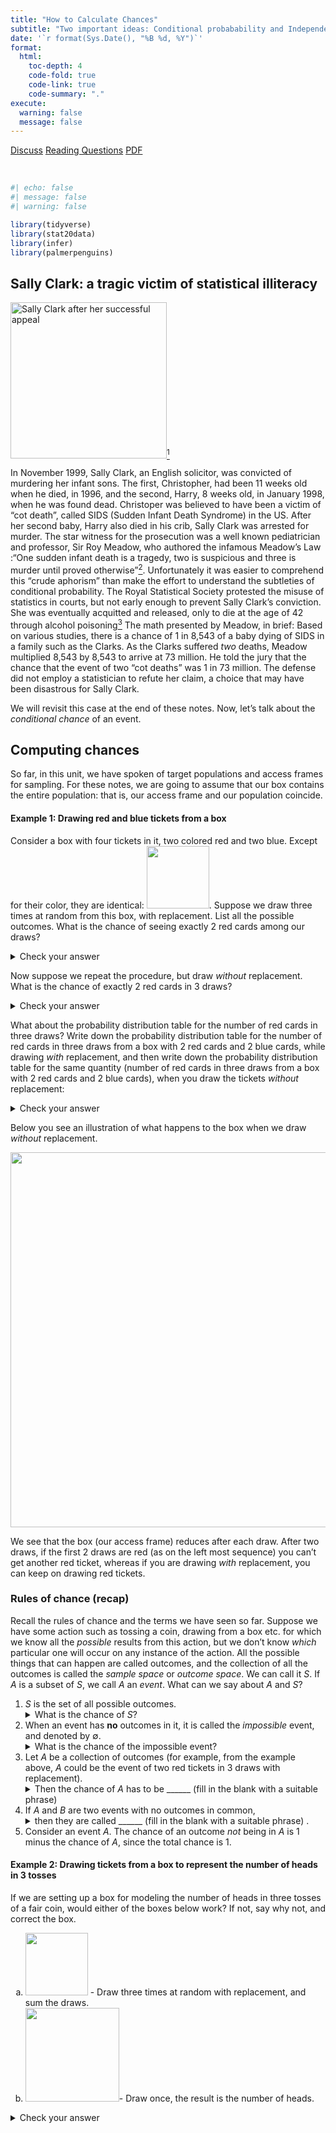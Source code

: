 ```yaml
---
title: "How to Calculate Chances"
subtitle: "Two important ideas: Conditional probabability and Independence"
date: '`r format(Sys.Date(), "%B %d, %Y")`'
format:
  html:
    toc-depth: 4
    code-fold: true
    code-link: true
    code-summary: "."
execute: 
  warning: false
  message: false
---
```


[[Discuss](https://app.perusall.com)]{.btn .btn-primary} [[Reading Questions](https://www.gradescope.com/courses/416233)]{.btn .btn-primary} [[PDF](notes.pdf)]{.btn .btn-primary}

\

```r
#| echo: false
#| message: false
#| warning: false

library(tidyverse)
library(stat20data)
library(infer)
library(palmerpenguins)
```

## Sally Clark: a tragic victim of statistical illiteracy

![Sally Clark after her successful appeal](images/sally-clark.webp){fig-align="center" width="250"}[^1]

[^1]: (https://www.theguardian.com/uk-news/2021/nov/20/sally-clark-cot-death-mothers-wrongly-jailed)

[I]{.dropcap}n November 1999, Sally Clark, an English solicitor, was convicted of murdering her infant sons. The first, Christopher, had been 11 weeks old when he died, in 1996, and the second, Harry, 8 weeks old, in January 1998, when he was found dead. Christoper was believed to have been a victim of "cot death", called SIDS (Sudden Infant Death Syndrome) in the US. After her second baby, Harry also died in his crib, Sally Clark was arrested for murder. The star witness for the prosecution was a well known pediatrician and professor, Sir Roy Meadow, who authored the infamous Meadow's Law :"One sudden infant death is a tragedy, two is suspicious and three is murder until proved otherwise"[^2]. Unfortunately it was easier to comprehend this "crude aphorism" than make the effort to understand the subtleties of conditional probability. The Royal Statistical Society protested the misuse of statistics in courts, but not early enough to prevent Sally Clark's conviction. She was eventually acquitted and released, only to die at the age of 42 through alcohol poisoning[^3] The math presented by Meadow, in brief: Based on various studies, there is a chance of 1 in 8,543 of a baby dying of SIDS in a family such as the Clarks. As the Clarks suffered *two* deaths, Meadow multiplied 8,543 by 8,543 to arrive at 73 million. He told the jury that the chance that the event of two "cot deaths" was 1 in 73 million. The defense did not employ a statistician to refute her claim, a choice that may have been disastrous for Sally Clark.

[^2]: From the archives of The Guardian newspaper <https://www.theguardian.com/uk/2001/jul/15/johnsweeney.theobserver>

[^3]: <http://www.inference.org.uk/sallyclark>

We will revisit this case at the end of these notes. Now, let's talk about the *conditional chance* of an event.

## Computing chances

So far, in this unit, we have spoken of target populations and access frames for sampling. For these notes, we are going to assume that our box contains the entire population: that is, our access frame and our population coincide.

#### Example 1: Drawing red and blue tickets from a box

Consider a box with four tickets in it, two colored red and two blue. Except for their color, they are identical: ![](images/box-red-blue.jpeg){width="100"}. Suppose we draw three times at random from this box, with replacement. List all the possible outcomes. What is the chance of seeing exactly 2 red cards among our draws?

<details>

<summary>Check your answer</summary>

Note that since each of the cards is equally likely to be drawn, therefore all the sequences of three cards are equally likely. We can count the number of possible outcomes that contain exactly 2 red cards, and divide that number by the number of total possible outcomes to get the chance of drawing exactly 2 red cards:

![](images/rb-box-3-draws.jpeg){fig-align="center" width="600"} There are three outcomes that have exactly two cards, out of a total of 8 possible outcomes, so the chance of exactly two red cards in three draws at random with replacement is 3/8.

</details>

Now suppose we repeat the procedure, but draw *without* replacement. What is the chance of exactly 2 red cards in 3 draws?

<details>

<summary>Check your answer</summary>

![](images/rb-box-3-draws-no-repl.jpeg){fig-align="center" width="550"}

Notice that we have fewer possible outcomes (6 instead of 8, why?), though they are still equally likely. Again, there are 3 outcomes that have exactly 2 red cards, and so the chance of 2 red cards in three draws is now 3/6.

</details>

What about the probability distribution table for the number of red cards in three draws? Write down the probability distribution table for the number of red cards in three draws from a box with 2 red cards and 2 blue cards, while drawing *with* replacement, and then write down the probability distribution table for the same quantity (number of red cards in three draws from a box with 2 red cards and 2 blue cards), when you draw the tickets  *without* replacement:

<details> <summary>Check your answer</summary>

<center>

<!-- <div style="width:300px"> -->

| Number of reds in 3 draws |  Chance, with replacement   | Chance, without replacement |
|:---------------:|:--------------------------:|:--------------------------:|
|       0 red tickets       | $\displaystyle \frac{1}{8}$ |             $0$              |
|       1 red ticket        | $\displaystyle \frac{3}{8}$ | $\displaystyle \frac{3}{6}$ |
|       2 red tickets       | $\displaystyle \frac{3}{8}$ | $\displaystyle \frac{3}{6}$ |
|       3 red tickets       | $\displaystyle \frac{1}{8}$ |             $0$              |

<!-- </div> -->

</center>

Why are the numbers different? What is going on?

</details>

Below you see an illustration of what happens to the box when we draw *without* replacement.

![](images/without-repl-1.jpeg){fig-align="center" width="600"}

We see that the box (our access frame) reduces after each draw. After two draws, if the first 2 draws are red (as on the left most sequence) you can't get another red ticket, whereas if you are drawing *with* replacement, you can keep on drawing red tickets.

### Rules of chance (recap)

Recall the rules of chance and the terms we have seen so far. Suppose we have some action such as tossing a coin, drawing from a box etc. for which we know all the *possible* results from this action, but we don't know *which* particular one will occur on any instance of the action. All the possible things that can happen are called outcomes, and the collection of all the outcomes is called the *sample space* or *outcome space*. We can call it $S$. If $A$ is a subset of $S$, we call $A$ an *event*. What can we say about $A$ and $S$?

1. $S$ is the set of all possible outcomes. <details> <summary> What is the chance of $S$? </summary> 
The chance of $S$ is 1. It is called the *certain* event. 
</details>

2. When an event has **no** outcomes in it, it is called the *impossible* event, and denoted by 
$\emptyset$. <details> <summary> What is the chance of the impossible event?</summary> 
The chance of $\emptyset$ is 0.
</details>

3. Let $A$ be a collection of outcomes (for example, from the example above, $A$ could be the event of two red tickets in 3 draws with replacement). 
<details> <summary>Then the chance of $A$ has to be ______ (fill in the blank with a suitable phrase) </summary> 
 between 0 and 1.
 </details>
 
4. If $A$ and $B$ are two events with no outcomes in common, <details> <summary> then they are called ______ (fill in the blank with a suitable phrase) .</summary> 
 mutually exclusive.
  </details>
  
5. Consider an event $A$. The chance of an outcome *not* being in $A$ is 1 minus the chance of $A$, since the total chance is $1$. 
  
#### Example 2: Drawing tickets from a box to represent the number of heads in 3 tosses

If we are setting up a box for modeling the number of heads in three tosses of a fair coin, would either of the boxes below work? If not, say why not, and correct the box.

(a) ![](images/coin.jpeg){width="100"} - Draw three times at random with replacement, and sum the draws.
(b) ![](images/coin-wrong.jpeg){width="150"}-  Draw once, the result is the number of heads.

<details> <summary> Check your answer </summary> 
The first box is correct and represents a box model for this situation. The second box doesn't work because the tickets do not represent equally likely events. If you toss a fair coin 3 times and count the number of heads, the probability distribution of the number of heads is the same as when you draw a ticket three times at random with replacement from a box with 2 red tickets and 2 blue, and count the number of red tickets (the probability distribution above, in Example 1). If we wanted to use this example, we would have to create a different box that reflects the probability distribution of the number of heads in 3 tosses with equally likely tickets:

![](images/coin-3-tosses.jpeg){width="300"}
  
### Conditional probabilities 

In Example 1 above, we saw that the probability of a red ticket on a draw changes if we sample without replacement. If we get a blue ticket on the first draw, the chance of a red ticket on the second draw is 2/3 (since there are 3 tickets left, of which 2 are blue). 
If we get a red ticket on the first draw, the chance of a red ticket on the second draw is 1/3. These chances - that *depend* on what happened on the first draw are called *conditional chances*. If $A$ is the event of a blue ticket on the first draw, and $B$ is the event of a red ticket on the second draw, we say that the chance of $B$ *given* $A$ is 2/3, which is a *conditional* chance, because we put a condition on the first card, that it had to be blue. 

What about if we don't put a condition on the first card? What is the chance that the second card is red? 
<details> <summary> Check your answer </summary> 
The chance that the second card drawn is red is 1/2, if we don't have any information about the first card drawn. To see this, it is easier to imagine that we can shuffle all the cards in the box and they are put in some random order in which each of the 4 positions is equally likely. There are 2 red cards, so the chance that a red card will occupy any position, including the second, is 2/4.
</details>

This kind of chance, where we put no condition on the first card, is called an *unconditional* chance.

## The Multiplication Rule

Many of you would have seen the following rule to compute the chance of two events will *both* happen. This chance is the chance that the first will happen, multiplied by the chance that the second will happen, *given* that the first has happened.


## Independence

We say that two events are *independent* if the chances for the second remain the same even if you know that the first has happened, no matter how the first event turns out. Otherwise, the events are *dependent*.

For example, consider our box of red and blue tickets. When we draw *with* replacement, the chance of a red ticket on the second draw given a blue ticket on the first draw remains at 1/2. If we had a red ticket on the first draw, the chance of the second ticket being red is *still* 1/2. The chance doesn't change because it does not *depend* on the outcome of the first draw, since we put the ticket back. 

If we draw the tickets *without* replacement, we have seen that the chance changes. The chance of a red ticket on the second draw given a blue ticket on the first draw is 2/3, but the chance of a red ticket on the second draw given a red ticket on the first is 1/3. 

The lesson here is that when we draw tickets *with* replacement, the draws are **independent** - the outcome of the first draw does not affect the second. If we draw tickets *without* replacement, the draws are **dependent**. The outcome of the first draw changes the chances of the tickets for the second draw.

#### Example 3: Selecting 2 people out of a group of 5 
##### (drawing *without* replacement)
We have a group of 5 people: Alex, Emi, Fred, Max, and Nan. Two of the five are to be selected at random to form a two person committee. Draw the box model for this situation.

<details><summary>Check your answer</summary>

![](images/committee.jpeg){fig-align=center width="600"}

All the ten pairs are equally likely. On the first draw, there are 5 tickets to choose from, and on the second there are 4, making $5 \times 4 = 20$ possible draws of two tickets, drawn from this box, one at a time, without replacement. We have only 10 pairs here because of those 20 pairs, there are only 10 distinct ones. When we count 20 pairs, we are counting Alex $+$ Emi as one pair, and Emi $+$ Alex as another pair.  
</details> 

What is the chance that Alex and Emi will be selected? Guess! (Hint: you have seen all the possible pairs above, and they are equally likely. What will be the chance of any one of them?) 

We could use the multiplication rule to compute this chance, which is *much* simpler than writing out all the possible outcomes. The committee can consist of Alex and Emi either if Alex is drawn first **and** Emi second, **or** Emi is drawn first **and** Alex second. The chance that Alex will be drawn first is $1/5$. The conditional chance that Emi will be drawn second *given* that Alex was drawn is $1/4$ since there are only 4 tickets left in the box. Using the multiplication rule, the chance that Alex will be drawn first and Emi second is $(1/4) \times (1/5) = 1/20$. Similarly, the chance that Emi will be drawn first and Alex second is $1/20$. This means that the chance that Alex and Emi will be selected for the committee is $1/20 + 1/20 = 1/10$.


#### Example 4: Colored and numbered tickets

I have two boxes that with numbered tickets colored red or blue as shown below. 

![](images/indep-box.jpeg){fig-align=center width=300}


Are color and number independent or dependent for box 1? What about box 2? 

For example, is the chance of a ticket marked 2 the same whether the ticket is red or blue?

<details><summary>Check your answer</summary>

For box 1, color and number are dependent, since the chance of 3 given that the ticket is red is 1/3, but the chance of 3 given that the ticket is blue is 0 (and similarly for the chance of 4).

Even though the chance for 1 or 2 given the ticket is red is the same as the chance for 1 or 2 given the ticket is blue, we say that color and number are *dependent* because of the tickets marked 3 or 4.

</details>

### Example 5: Tickets with more than one number on them

Now I have two boxes that with numbered tickets, where each ticket has two numbers on them, as shown. For each box, are the two numbers independent or dependent. For example, if I know that the first number is 1 does it change the chance of the second number being 6 (or the other way around: if I know the second number is 6, does it change the chance of the first number being 1)?

![](images/box-2-number.jpeg){fig-align=center width=400}
<details><summary>Check your answer</summary>

For box 1, the first number and second number are independent, as shown below, using 1 and 6 as examples. If we know that the first number is 1, the box reduces as shown. The chance of the second number being 6 does not change for box 1. The chance *does* change for box 2, increasing from 1/2 to 2/3, since the second number is more likely to be 6 if the first number is 1.

![](images/box-2-number-cond.jpeg){fig-align=center width=750}
</details>

#### Example 6: Back to Sally Clark

Professor Roy Meadow claimed that the chance of two of Sally Clark's sons dying of SIDS was 1 in 73 million. He obtained this number by multiplying 8543 by 8543, using the multiplication rule, treating the two events as *independent*. The question is, are they really independent? Was a crime really committed? Unfortunately for Sally Clark, two catastrophic errors were committed in her case by the prosecution, and not caught by the defense. (She appealed the decision, and was acquitted and released, but after spending 4 years in prison, accused of murdering her babies.) The first error was in treating the deaths as independent, and the second was in looking at the wrong probability. Let's look at the first mistake. It turns out that the chance of a second child dying of "cot death" or SIDS is 1/60 *given* that the first child died of SIDS. This was a massive error, and it turned out that the prosecution suppressed the pathology reports for the second baby, who had a very bad infection and might have died of that. It is also believed that male infants are more likely to suffer cot death. The second error is an example of what is called the Prosecutor's Fallacy. They looked the chance of the evidence if Sally Clark were innocent. They should have actually compared the chance of innocence given the evidence with the chance of murder given the evidence. These multiple errors ruined many lives. Though Sally Clark was eventually acquitted, helped by the Royal Statistical Society's evidence, her life was shattered, and she died soon after being released. The moral of this story is to be very careful while multiplying probabilities. You must check for independence. 

## Summary

In this lecture, we do a deep dive into computing chances. It is well known that people are just not good at estimating chances of events, and we saw the tragic example of Sally Clark (who, even more sadly, is not a unique case)[^js]. 

We defined conditional probability and independence, and the multiplication rule, considering draws at random with and without replacement. 

In the next lecture, we will learn about sampling, and estimating *population parameters*.

[^js]: <https://www.theguardian.com/uk-news/2021/nov/20/sally-clark-cot-death-mothers-wrongly-jailed>
[^mh]: image from Wikipedia <https://en.wikipedia.org/wiki/Monty_Hall_problem>